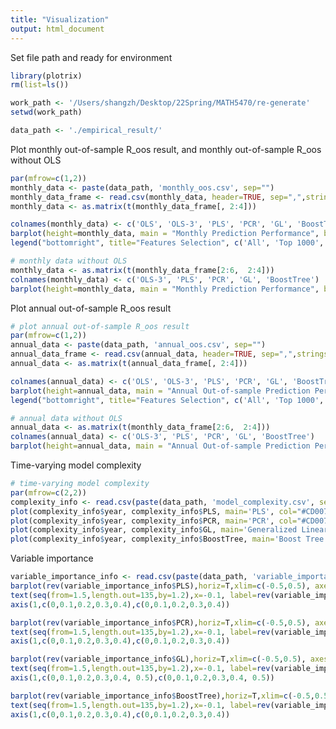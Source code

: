 ```yaml
---
title: "Visualization"
output: html_document
---
```


Set file path and ready for environment
```r
library(plotrix)
rm(list=ls())

work_path <- '/Users/shangzh/Desktop/22Spring/MATH5470/re-generate'
setwd(work_path)

data_path <- './empirical_result/'
```

Plot monthly out-of-sample R_oos result, and monthly out-of-sample R_oos without OLS
```r
par(mfrow=c(1,2))
monthly_data <- paste(data_path, 'monthly_oos.csv', sep="")
monthly_data_frame <- read.csv(monthly_data, header=TRUE, sep=",",stringsAsFactors=FALSE)
monthly_data <- as.matrix(t(monthly_data_frame[, 2:4]))

colnames(monthly_data) <- c('OLS', 'OLS-3', 'PLS', 'PCR', 'GL', 'BoostTree')
barplot(height=monthly_data, main = "Monthly Prediction Performance", beside=TRUE, col= cm.colors(3), args.legend=c(35,28, "bottomright"))
legend("bottomright", title="Features Selection", c('All', 'Top 1000', 'Bottom 1000'), x.intersp = 0.7,y.intersp = 1.0,text.width=6,cex=1, fill = cm.colors(3))

# monthly data without OLS
monthly_data <- as.matrix(t(monthly_data_frame[2:6,  2:4]))
colnames(monthly_data) <- c('OLS-3', 'PLS', 'PCR', 'GL', 'BoostTree')
barplot(height=monthly_data, main = "Monthly Prediction Performance", beside=TRUE, col= cm.colors(3), args.legend=c(35,28, "bottomright"))
```

Plot annual out-of-sample R_oos result
```r
# plot annual out-of-sample R_oos result
par(mfrow=c(1,2))
annual_data <- paste(data_path, 'annual_oos.csv', sep="")
annual_data_frame <- read.csv(annual_data, header=TRUE, sep=",",stringsAsFactors=FALSE)
annual_data <- as.matrix(t(annual_data_frame[, 2:4]))

colnames(annual_data) <- c('OLS', 'OLS-3', 'PLS', 'PCR', 'GL', 'BoostTree')
barplot(height=annual_data, main = "Annual Out-of-sample Prediction Performance", beside=TRUE, col= cm.colors(3), args.legend=c(35,28, "bottomright"))
legend("bottomright", title="Features Selection", c('All', 'Top 1000', 'Bottom 1000'), x.intersp = 0.7,y.intersp = 1.0,text.width=6,cex=1, fill = cm.colors(3))

# annual data without OLS
annual_data <- as.matrix(t(monthly_data_frame[2:6,  2:4]))
colnames(annual_data) <- c('OLS-3', 'PLS', 'PCR', 'GL', 'BoostTree')
barplot(height=annual_data, main = "Annual Out-of-sample Prediction Performance", beside=TRUE, col= cm.colors(3), args.legend=c(35,28, "bottomright"))
```
Time-varying model complexity
```r
# time-varying model complexity
par(mfrow=c(2,2))
complexity_info <- read.csv(paste(data_path, 'model_complexity.csv', sep=""), header=TRUE, sep=",",stringsAsFactors=FALSE)
plot(complexity_info$year, complexity_info$PLS, main='PLS', col="#CD0074",ylab="# of Comp.", xlab="Year", 'o')
plot(complexity_info$year, complexity_info$PCR, main='PCR', col="#CD0074",ylab="# of Comp.", xlab="Year", 'o')
plot(complexity_info$year, complexity_info$GL, main='Generalized Linear', col="#CD0074",ylab="# of Char.", xlab="Year", 'o')
plot(complexity_info$year, complexity_info$BoostTree, main='Boost Tree', col="#CD0074",ylab="# of Char.", xlab="Year", 'o')
```

Variable importance
```r
variable_importance_info <- read.csv(paste(data_path, 'variable_importance.csv', sep=""), header=TRUE, sep=",",stringsAsFactors=FALSE)
barplot(rev(variable_importance_info$PLS),horiz=T,xlim=c(-0.5,0.5), axes=F,col=rep(cm.colors(1),each=15), main="PLS")
text(seq(from=1.5,length.out=135,by=1.2),x=-0.1, label=rev(variable_importance_info$features))
axis(1,c(0,0.1,0.2,0.3,0.4),c(0,0.1,0.2,0.3,0.4))

barplot(rev(variable_importance_info$PCR),horiz=T,xlim=c(-0.5,0.5), axes=F,col=rep(cm.colors(1),each=15), main='PCR')
text(seq(from=1.5,length.out=135,by=1.2),x=-0.1, label=rev(variable_importance_info$features))
axis(1,c(0,0.1,0.2,0.3,0.4),c(0,0.1,0.2,0.3,0.4))

barplot(rev(variable_importance_info$GL),horiz=T,xlim=c(-0.5,0.5), axes=F,col=rep(cm.colors(1),each=15), main='Genelized Linear')
text(seq(from=1.5,length.out=135,by=1.2),x=-0.1, label=rev(variable_importance_info$features))
axis(1,c(0,0.1,0.2,0.3,0.4, 0.5),c(0,0.1,0.2,0.3,0.4, 0.5))

barplot(rev(variable_importance_info$BoostTree),horiz=T,xlim=c(-0.5,0.5), axes=F,col=rep(cm.colors(1),each=15), main='Boost Tree')
text(seq(from=1.5,length.out=135,by=1.2),x=-0.1, label=rev(variable_importance_info$features))
axis(1,c(0,0.1,0.2,0.3,0.4),c(0,0.1,0.2,0.3,0.4))
```

